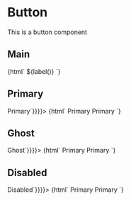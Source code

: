 

<Meta
    title="Components/Button"
/>

# Button
This is a button component

## Main
<Story name="Button/Knobs">
  {html`
    <custom-button
        variant="${variant()}"
        ?disabled="${disabled()}"
        ?loading="${loading()}"
        href="${href()}"
        .target="${target()}">
        ${label()}
    </custom-button>
  `}
</Story>

## Primary
<Canvas>
    <Story name="Button/Primary" parameters={{ docs: { source: { code: `<custom-button variant="primary">Primary</custom-button>`}}}}>
      {html`
        <custom-button
            variant="primary">
            Primary
        </custom-button>
        <custom-button
            variant="primary"
            disabled>
            Primary
        </custom-button>
      `}
    </Story>
</Canvas>

## Ghost
<Canvas>
    <Story name="Button/Secondary" parameters={{ docs: { source: { code: `<custom-button variant="ghost">Ghost</custom-button>`}}}}>
      {html`
        <custom-button
            variant="ghost">
            Primary
        </custom-button>
        <custom-button
            variant="ghost" disabled>
            Primary
        </custom-button>
      `}
    </Story>
</Canvas>

## Disabled
<Canvas>
    <Story name="Button/Disabled" parameters={{ docs: { source: { code: `<custom-button disabled>Disabled</custom-button>`}}}}>
      {html`
        <custom-button
            variant="primary"
            disabled>
            Primary
        </custom-button>
        <custom-button
            variant="ghost"
            disabled>
            Primary
        </custom-button>
      `}
    </Story>
</Canvas>